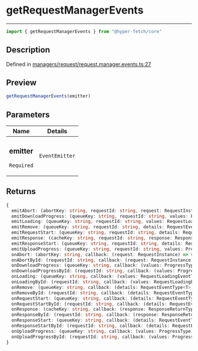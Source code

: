 

# getRequestManagerEvents

<div class="api-docs__separator" data-reactroot="">

---

</div><div class="api-docs__import" data-reactroot="">

```ts
import { getRequestManagerEvents } from "@hyper-fetch/core"
```

</div><div class="api-docs__section">

## Description

</div><div class="api-docs__description"><span class="api-docs__do-not-parse">



</span></div><p class="api-docs__definition">

Defined in [managers/request/request.manager.events.ts:27](https://github.com/BetterTyped/hyper-fetch/blob/c3e2c45/packages/core/src/managers/request/request.manager.events.ts#L27)

</p><div class="api-docs__section">

## Preview

</div><div class="api-docs__preview fn">

```ts
getRequestManagerEvents(emitter)
```

</div><div class="api-docs__section">

## Parameters

</div><div class="api-docs__parameters"><table><thead><tr><th>Name</th><th>Details</th></tr></thead><tbody><tr param-data="emitter"><td class="api-docs__param-name required">

### emitter 

`Required`

</td><td class="api-docs__param-type">

`EventEmitter`

</td></tr></tbody></table></div><div class="api-docs__section">

## Returns

</div><div class="api-docs__returns">

```ts
{
  emitAbort: (abortKey: string, requestId: string, request: RequestInstance) => void;
  emitDownloadProgress: (queueKey: string, requestId: string, values: ProgressType, details: RequestEventType<RequestInstance>) => void;
  emitLoading: (queueKey: string, requestId: string, values: RequestLoadingEventType) => void;
  emitRemove: (queueKey: string, requestId: string, details: RequestEventType<T>) => void;
  emitRequestStart: (queueKey: string, requestId: string, details: RequestEventType<RequestInstance>) => void;
  emitResponse: (cacheKey: string, requestId: string, response: ResponseReturnType<unknown, unknown, Adapter>, details: ResponseDetailsType) => void;
  emitResponseStart: (queueKey: string, requestId: string, details: RequestEventType<RequestInstance>) => void;
  emitUploadProgress: (queueKey: string, requestId: string, values: ProgressType, details: RequestEventType<RequestInstance>) => void;
  onAbort: (abortKey: string, callback: (request: RequestInstance) => void) => VoidFunction;
  onAbortById: (requestId: string, callback: (request: RequestInstance) => void) => VoidFunction;
  onDownloadProgress: (queueKey: string, callback: (values: ProgressType, details: RequestEventType<T>) => void) => VoidFunction;
  onDownloadProgressById: (requestId: string, callback: (values: ProgressType, details: RequestEventType<T>) => void) => VoidFunction;
  onLoading: (queueKey: string, callback: (values: RequestLoadingEventType) => void) => VoidFunction;
  onLoadingById: (requestId: string, callback: (values: RequestLoadingEventType) => void) => VoidFunction;
  onRemove: (queueKey: string, callback: (details: RequestEventType<T>) => void) => VoidFunction;
  onRemoveById: (requestId: string, callback: (details: RequestEventType<T>) => void) => VoidFunction;
  onRequestStart: (queueKey: string, callback: (details: RequestEventType<T>) => void) => VoidFunction;
  onRequestStartById: (requestId: string, callback: (details: RequestEventType<T>) => void) => VoidFunction;
  onResponse: (cacheKey: string, callback: (response: ResponseReturnType<Response, ErrorType, Adapter>, details: ResponseDetailsType) => void) => VoidFunction;
  onResponseById: (requestId: string, callback: (response: ResponseReturnType<Response, ErrorType, Adapter>, details: ResponseDetailsType) => void) => VoidFunction;
  onResponseStart: (queueKey: string, callback: (details: RequestEventType<T>) => void) => VoidFunction;
  onResponseStartById: (requestId: string, callback: (details: RequestEventType<T>) => void) => VoidFunction;
  onUploadProgress: (queueKey: string, callback: (values: ProgressType, details: RequestEventType<T>) => void) => VoidFunction;
  onUploadProgressById: (requestId: string, callback: (values: ProgressType, details: RequestEventType<T>) => void) => VoidFunction;
}
```

</div>